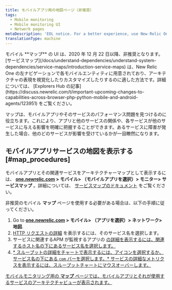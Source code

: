 ```yaml
---
title: モバイルアプリ用の地図ページ（非推奨）
tags:
  - Mobile monitoring
  - Mobile monitoring UI
  - Network pages
metaDescription: 'EOL notice. For a better experience, use New Relic One''s service maps instead of the mobile map UI.'
translationType: machine
---
```


<Callout variant="important">
  モバイル **マップ** の UI は、2020 年 12 月 22 日以降、非推奨となります。 [サービスマップ](/docs/understand-dependencies/understand-system-dependencies/service-maps/introduction-service-maps) は、New Relic One の左ナビゲーションで各モバイルエンティティに用意されており、アーキテクチャの表現を視覚化したりカスタマイズしたりするのに適した方法です。詳細については、 [Explorers Hub の記事](https://discuss.newrelic.com/t/important-upcoming-changes-to-capabilities-across-browser-php-python-mobile-and-android-agents/123951) をご覧ください。
</Callout>

マップは、モバイルアプリやそのサービスのパフォーマンス問題を見つけるのに役立ちます。これにより、アプリと他のサービスの関係や、各サービスが他のサービスに与える影響を明確に把握することができます。あるサービスに障害が発生した場合、他のどのサービスが影響を受けているかが一目瞭然になります。

## モバイルアプリサービスの地図を表示する [#map_procedures]

モバイルアプリとその関連サービスをアーキテクチャーマップとして表示するには、 **[one.newrelic.com](https://one.newrelic.com) > モバイル> （モバイルアプリを選択）> モニター> サービスマップ** 。詳細については、 [サービスマップのドキュメント](/docs/understand-dependencies/understand-system-dependencies/service-maps/how-use-service-maps) をご覧ください。

非推奨のモバイル **マップ** ページを使用する必要がある場合は、以下の手順に従ってください。

1. Go to **[one.newrelic.com](https://one.newrelic.com) > モバイル> （アプリを選択）> ネットワーク> 地図**.
2. [HTTP リクエストの詳細](/docs/mobile-monitoring-ui/http-requests-dashboard) を表示するには、そのサービス名を選択します。
3. サービスに関連するAPM が監視するアプリの [の詳細を表示するには、関連するホスト名の下にあるサービス名を選択します。](/docs/applications-menu/applications-overview)
4. [* スループットの詳細をチャートで表示するには、アイコンを選択するか、サービス名の下にある `cpm` バーを選択します。* サービスの詳細なメトリクスを表示するには、スループットチャートにマウスオーバーします。](/docs/applications-menu/applications-overview)

[モバイルモニタリング用の **マップ** ページでは、モバイルアプリとそれが使用するサービスのアーキテクチャビューが表示されます。](/docs/applications-menu/applications-overview)